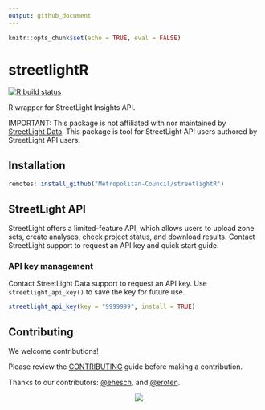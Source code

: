 ```yaml
---
output: github_document
---
```


```r
knitr::opts_chunk$set(echo = TRUE, eval = FALSE)
```
# streetlightR  
<!-- badges: start -->
[![R build status](https://github.com/Metropolitan-Council/streetlightR/workflows/R-CMD-check/badge.svg)](https://github.com/Metropolitan-Council/streetlightR/actions)
<!-- badges: end -->  


R wrapper for StreetLight Insights API. 

IMPORTANT: This package is not affiliated with nor maintained by [StreetLight Data](https://www.streetlightdata.com/). This package is tool for StreetLight API users authored by StreetLight API users. 

## Installation  

```r
remotes::install_github("Metropolitan-Council/streetlightR")
```

## StreetLight API  

StreetLight offers a limited-feature API, which allows users to upload zone sets, create analyses, check project status, and download results. Contact StreetLight support to request an API key and quick start guide.

### API key management  

Contact StreetLight Data support to request an API key. Use `streetlight_api_key()` to save the key for future use. 
```r
streetlight_api_key(key = "9999999", install = TRUE)
```

## Contributing  

We welcome contributions!

Please review the [CONTRIBUTING](.github/CONTRIBUTING.md) guide before making a contribution.

Thanks to our contributors: 
[&#x0040;ehesch](https://github.com/ehesch), and [&#x0040;eroten](https://github.com/eroten).

<a href="https://metrocouncil.org" target="_blank"><img src="man/figures/main-logo.png" style="margin-left: 50%;margin-right: 50%;"><div></div></a>

